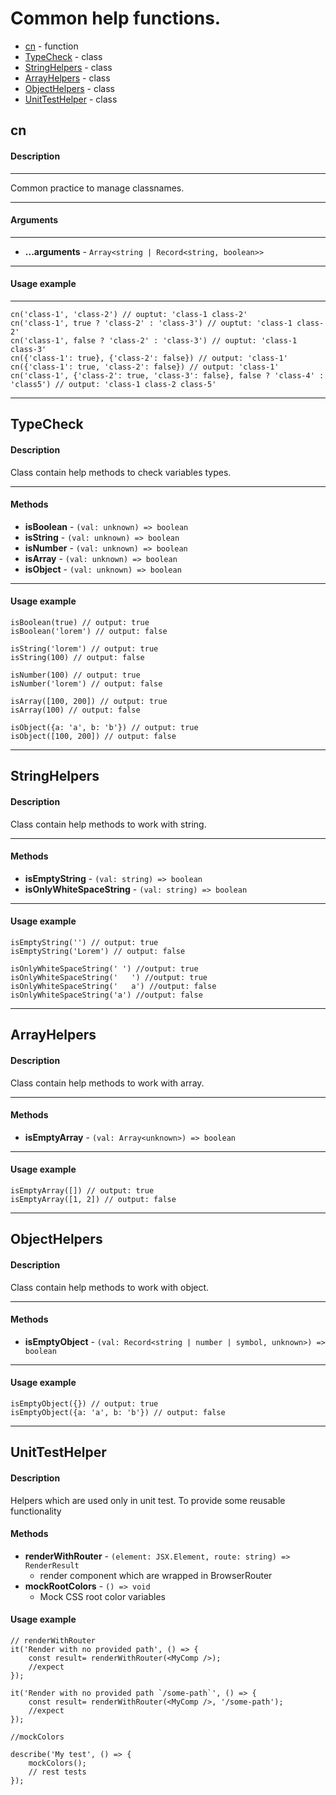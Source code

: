 
<Meta title="Helpers" />

# Common help functions.

- [cn](#cn) - function
- [TypeCheck](#TypeCheck) - class
- [StringHelpers](#StringHelpers) - class
- [ArrayHelpers](#ArrayHelpers) - class
- [ObjectHelpers](#ObjectHelpers) - class
- [UnitTestHelper](#UnitTestHelper) - class


<h2 id="cn">cn</h2>

#### Description

---

Common practice to manage classnames.

---

#### Arguments

---

- **...arguments** -  `Array<string | Record<string, boolean>>`

---

#### Usage example

---

```TS
cn('class-1', 'class-2') // ouptut: 'class-1 class-2'
cn('class-1', true ? 'class-2' : 'class-3') // ouptut: 'class-1 class-2'
cn('class-1', false ? 'class-2' : 'class-3') // ouptut: 'class-1 class-3'
cn({'class-1': true}, {'class-2': false}) // output: 'class-1'
cn({'class-1': true, 'class-2': false}) // output: 'class-1'
cn('class-1', {'class-2': true, 'class-3': false}, false ? 'class-4' : 'class5') // output: 'class-1 class-2 class-5'
```

---

<h2 id="TypeCheck">TypeCheck</h2>

#### Description

Class contain help methods to check variables types.

---

#### Methods

- **isBoolean** - `(val: unknown) => boolean`
- **isString** - `(val: unknown) => boolean`
- **isNumber** - `(val: unknown) => boolean`
- **isArray** - `(val: unknown) => boolean`
- **isObject** - `(val: unknown) => boolean`

---

#### Usage example

```TS
isBoolean(true) // output: true
isBoolean('lorem') // output: false

isString('lorem') // output: true
isString(100) // output: false

isNumber(100) // output: true
isNumber('lorem') // output: false

isArray([100, 200]) // output: true
isArray(100) // output: false

isObject({a: 'a', b: 'b'}) // output: true
isObject([100, 200]) // output: false
```

---

<h2 id="StringHelpers">StringHelpers</h2>

#### Description

Class contain help methods to work with string.

---

#### Methods

- **isEmptyString** - `(val: string) => boolean`
- **isOnlyWhiteSpaceString** - `(val: string) => boolean`

---

#### Usage example

```TS
isEmptyString('') // output: true
isEmptyString('Lorem') // output: false

isOnlyWhiteSpaceString(' ') //output: true
isOnlyWhiteSpaceString('   ') //output: true
isOnlyWhiteSpaceString('   a') //output: false
isOnlyWhiteSpaceString('a') //output: false
```

---

<h2 id="ArrayHelpers">ArrayHelpers</h2>

#### Description

Class contain help methods to work with array.

---

#### Methods

- **isEmptyArray** - `(val: Array<unknown>) => boolean`

---

#### Usage example

```TS
isEmptyArray([]) // output: true
isEmptyArray([1, 2]) // output: false
```

---

<h2 id="ObjectHelpers">ObjectHelpers</h2>

#### Description

Class contain help methods to work with object.

---

#### Methods

- **isEmptyObject** - `(val: Record<string | number | symbol, unknown>) => boolean`

---

#### Usage example

```TS
isEmptyObject({}) // output: true
isEmptyObject({a: 'a', b: 'b'}) // output: false
```

---

<h2 id="UnitTestHelper">UnitTestHelper</h2>

#### Description

Helpers which are used only in unit test. To provide some reusable functionality

#### Methods

- **renderWithRouter** - `(element: JSX.Element, route: string) => RenderResult`
    - render component which are wrapped in BrowserRouter
- **mockRootColors** - `() => void`
    - Mock CSS root color variables

#### Usage example

```TS
// renderWithRouter
it('Render with no provided path', () => {
    const result= renderWithRouter(<MyComp />);
    //expect
});

it('Render with no provided path `/some-path`', () => {
    const result= renderWithRouter(<MyComp />, '/some-path');
    //expect
});

//mockColors

describe('My test', () => {
    mockColors();
    // rest tests
});

```